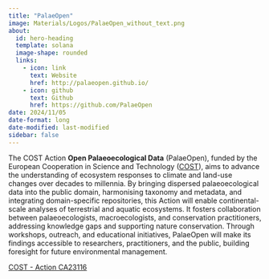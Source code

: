 ```yaml
---
title: "PalaeOpen"
image: Materials/Logos/PalaeOpen_without_text.png
about:
  id: hero-heading
  template: solana
  image-shape: rounded
  links:
    - icon: link
      text: Website
      href: http://palaeopen.github.io/
    - icon: github
      text: Github
      href: https://github.com/PalaeOpen
date: 2024/11/05
date-format: long
date-modified: last-modified
sidebar: false
---
```


::: {#hero-heading}

The COST Action **Open Palaeoecological Data** (PalaeOpen), funded by the European Cooperation in Science and Technology ([COST](https://www.cost.eu/)), aims to advance the understanding of ecosystem responses to climate and land-use changes over decades to millennia. By bringing dispersed palaeoecological data into the public domain, harmonising taxonomy and metadata, and integrating domain-specific repositories, this Action will enable continental-scale analyses of terrestrial and aquatic ecosystems. It fosters collaboration between palaeoecologists, macroecologists, and conservation practitioners, addressing knowledge gaps and supporting nature conservation. Through workshops, outreach, and educational initiatives, PalaeOpen will make its findings accessible to researchers, practitioners, and the public, building foresight for future environmental management.

[COST - Action CA23116](https://www.cost.eu/actions/CA23116/){.btn} 

:::